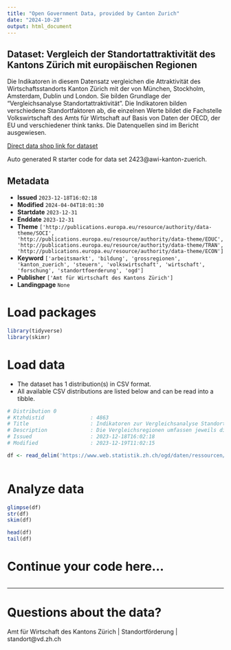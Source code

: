 ```yaml
---
title: "Open Government Data, provided by Canton Zurich"
date: "2024-10-28"
output: html_document
---
```


## Dataset: Vergleich der Standortattraktivität des Kantons Zürich mit europäischen Regionen

Die Indikatoren in diesem Datensatz vergleichen die Attraktivität des Wirtschaftsstandorts Kanton Zürich mit der von München, Stockholm, Amsterdam, Dublin und London. Sie bilden Grundlage der "Vergleichsanalyse Standortattraktivität". Die Indikatoren bilden verschiedene Standortfaktoren ab, die einzelnen Werte bildet die Fachstelle Volkswirtschaft des Amts für Wirtschaft auf Basis von Daten der OECD, der EU und verschiedener think tanks. Die Datenquellen sind im Bericht ausgewiesen.

[Direct data shop link for dataset](https://www.zh.ch/de/politik-staat/statistik-daten/datenkatalog.html#/datasets/2423@awi-kanton-zuerich)

Auto generated R starter code for data set 2423@awi-kanton-zuerich.

## Metadata

- **Issued** `2023-12-18T16:02:18`
- **Modified** `2024-04-04T18:01:30`
- **Startdate** `2023-12-31`
- **Enddate** `2023-12-31`
- **Theme** `['http://publications.europa.eu/resource/authority/data-theme/SOCI', 'http://publications.europa.eu/resource/authority/data-theme/EDUC', 'http://publications.europa.eu/resource/authority/data-theme/TRAN', 'http://publications.europa.eu/resource/authority/data-theme/ECON']`
- **Keyword** `['arbeitsmarkt', 'bildung', 'grossregionen', 'kanton_zuerich', 'steuern', 'volkswirtschaft', 'wirtschaft', 'forschung', 'standortfoerderung', 'ogd']`
- **Publisher** `['Amt für Wirtschaft des Kantons Zürich']`
- **Landingpage** `None`


# Load packages

```r

library(tidyverse)
library(skimr)

```

# Load data

-   The dataset has 1 distribution(s) in CSV format.
-   All available CSV distributions are listed below and can be read into a tibble.

```r

# Distribution 0
# Ktzhdistid               : 4863
# Title                    : Indikatoren zur Vergleichsanalyse Standortattraktivität 2024
# Description              : Die Vergleichsregionen umfassen jeweils die entsprechende NUTS-2 Region. Entsprechend werden folgende Regionen verglichen: Oberbayern (Muenchen), Easternand Midland (Dublin), Noord-Holland (Amsterdam), UKI-London (London) und Stockholm. Zuerich bezieht sich auf das Gebiet des Kantons Zürich.
# Issued                   : 2023-12-18T16:02:18
# Modified                 : 2023-12-19T11:02:15

df <- read_delim('https://www.web.statistik.zh.ch/ogd/daten/ressourcen/KTZH_00002423_00004863.csv')



```

# Analyze data

```r

glimpse(df)
str(df)
skim(df)

head(df)
tail(df)

```

# Continue your code here...

```r

```

------------------------------------------------------------------------

# Questions about the data?

Amt für Wirtschaft des Kantons Zürich | Standortförderung | standort@vd.zh.ch
